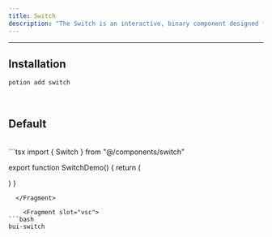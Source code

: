 ```yaml
---
title: Switch
description: "The Switch is an interactive, binary component designed for your applications. It offers a clear, visual interface for users to enable or disable specific settings, features, or functionalities."
---
```

---



## Installation 

```bash
potion add switch
```

<br />

## Default 

<div class="bg-surface-2 h-12 w-full flex justify-center items-center">
    <div className="flex items-center">
      <Switch client:load/>
    </div>
</div>

<br />

<DemoTabs solidDisabled vueDisabled>
  <Fragment slot="code">
```tsx
import { Switch } from "@/components/switch"

export function SwitchDemo() {
  return (
    <div className="flex items-center">
      <Switch />
    </div>
  )
}
```
  </Fragment>

    <Fragment slot="vsc">
```bash
bui-switch
```
  </Fragment>
</DemoTabs>
